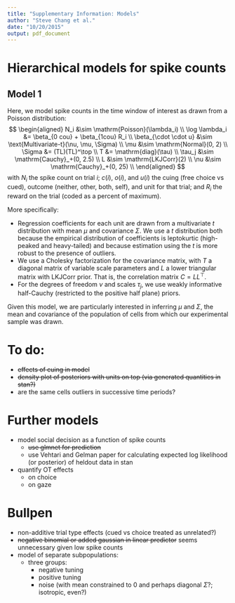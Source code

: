 ```yaml
---
title: "Supplementary Information: Models"
author: "Steve Chang et al."
date: "10/20/2015"
output: pdf_document
---
```


# Hierarchical models for spike counts

## Model 1

Here, we model spike counts in the time window of interest as drawn from a Poisson distribution:
$$
\begin{aligned}
  N_i &\sim \mathrm{Poisson}(\lambda_i) \\
  \log \lambda_i &= \beta_{0 cou} + \beta_{1cou} R_i \\
  \beta_{\cdot \cdot u} &\sim \text{Multivariate-t}(\nu, \mu, \Sigma) \\
  \mu &\sim \mathrm{Normal}(0, 2) \\
  \Sigma &= (TL)(TL)^\top \\
  T &= \mathrm{diag}(\tau) \\
  \tau_j &\sim \mathrm{Cauchy}_+(0, 2.5) \\
  L &\sim \mathrm{LKJCorr}(2) \\
  \nu &\sim \mathrm{Cauchy}_+(0, 25) \\
\end{aligned}
$$
with $N_i$ the spike count on trial $i$; $c(i)$, $o(i)$, and $u(i)$ the cuing (free choice vs cued), 
outcome (neither, other, both, self), and unit for that trial; and $R_i$ the reward on the trial 
(coded as a percent of maximum).

More specifically:

- Regression coefficients for each unit are drawn from a multivariate $t$ distribution with mean $\mu$ and 
covariance $\Sigma$. We use a $t$ distribution both because the empirical distribution of coefficients is 
leptokurtic (high-peaked and heavy-tailed) and because estimation using the $t$ is more robust to the 
presence of outliers.
- We use a Cholesky factorization for the covariance matrix, with $T$ a diagonal matrix of variable scale 
parameters and $L$ a lower triangular matrix with LKJCorr prior\footnote{cf. Section 50.1 of the Stan Manual 
v.2.8.0 and references therein.}. That is, the correlation matrix $C = LL^\top$.
- For the degrees of freedom $\nu$ and scales $\tau_j$, we use weakly informative half-Cauchy (restricted to the 
positive half plane) priors.

Given this model, we are particularly interested in inferring $\mu$ and $\Sigma$, the mean and covariance of the
population of cells from which our experimental sample was drawn.

# To do:
- ~~effects of cuing in model~~
- ~~density plot of posteriors with units on top (via generated quantities in stan?)~~
- are the same cells outliers in successive time periods?

# Further models
- model social decision as a function of spike counts 
    - ~~use glmnet for prediction~~
    - use Vehtari and Gelman paper for calculating expected log likelihood (or posterior) of heldout data in stan
- quantify OT effects
    - on choice
    - on gaze

# Bullpen
- non-additive trial type effects (cued vs choice treated as unrelated?)
- ~~negative binomial or added gaussian in linear predictor~~ seems unnecessary given low spike counts
- model of separate subpopulations:
    - three groups:
        - negative tuning
        - positive tuning
        - noise (with mean constrained to 0 and perhaps diagonal $\Sigma$?; isotropic, even?)

